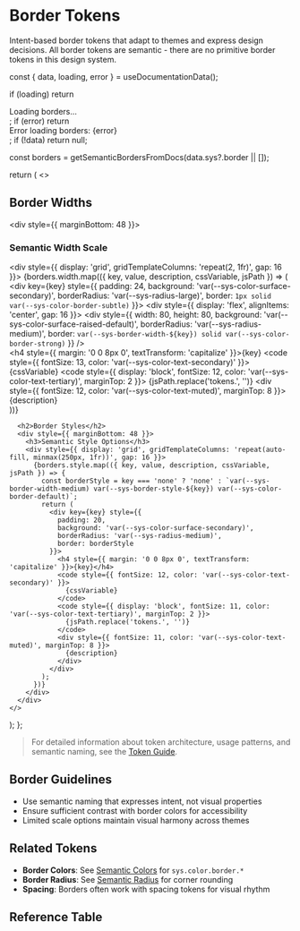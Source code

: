 
<Meta title="Token Reference/Semantic/Borders" />

# Border Tokens

Intent-based border tokens that adapt to themes and express design decisions. All border tokens are semantic - there are no primitive border tokens in this design system.

  const { data, loading, error } = useDocumentationData();
  
  if (loading) return <div>Loading borders...</div>;
  if (error) return <div>Error loading borders: {error}</div>;
  if (!data) return null;
  
  const borders = getSemanticBordersFromDocs(data.sys?.border || []);
  
  return (
    <>
      <h2>Border Widths</h2>
      <div style={{ marginBottom: 48 }}>
        <h3>Semantic Width Scale</h3>
        <div style={{ display: 'grid', gridTemplateColumns: 'repeat(2, 1fr)', gap: 16 }}>
          {borders.width.map(({ key, value, description, cssVariable, jsPath }) => (
            <div key={key} style={{ 
              padding: 24, 
              background: 'var(--sys-color-surface-secondary)', 
              borderRadius: 'var(--sys-radius-large)',
              border: `1px solid var(--sys-color-border-subtle)`
            }}>
              <div style={{ display: 'flex', alignItems: 'center', gap: 16 }}>
                <div style={{ 
                  width: 80, 
                  height: 80, 
                  background: 'var(--sys-color-surface-raised-default)', 
                  borderRadius: 'var(--sys-radius-medium)',
                  border: `var(--sys-border-width-${key}) solid var(--sys-color-border-strong)`
                }} />
                <div>
                  <h4 style={{ margin: '0 0 8px 0', textTransform: 'capitalize' }}>{key}</h4>
                  <code style={{ fontSize: 13, color: 'var(--sys-color-text-secondary)' }}>
                    {cssVariable}
                  </code>
                  <code style={{ display: 'block', fontSize: 12, color: 'var(--sys-color-text-tertiary)', marginTop: 2 }}>
                    {jsPath.replace('tokens.', '')}
                  </code>
                  <div style={{ fontSize: 12, color: 'var(--sys-color-text-muted)', marginTop: 8 }}>
                    {description}
                  </div>
                </div>
              </div>
            </div>
          ))}
        </div>
      </div>
      
      <h2>Border Styles</h2>
      <div style={{ marginBottom: 48 }}>
        <h3>Semantic Style Options</h3>
        <div style={{ display: 'grid', gridTemplateColumns: 'repeat(auto-fill, minmax(250px, 1fr))', gap: 16 }}>
          {borders.style.map(({ key, value, description, cssVariable, jsPath }) => {
            const borderStyle = key === 'none' ? 'none' : `var(--sys-border-width-medium) var(--sys-border-style-${key}) var(--sys-color-border-default)`;
            return (
              <div key={key} style={{ 
                padding: 20, 
                background: 'var(--sys-color-surface-secondary)', 
                borderRadius: 'var(--sys-radius-medium)',
                border: borderStyle
              }}>
                <h4 style={{ margin: '0 0 8px 0', textTransform: 'capitalize' }}>{key}</h4>
                <code style={{ fontSize: 12, color: 'var(--sys-color-text-secondary)' }}>
                  {cssVariable}
                </code>
                <code style={{ display: 'block', fontSize: 11, color: 'var(--sys-color-text-tertiary)', marginTop: 2 }}>
                  {jsPath.replace('tokens.', '')}
                </code>
                <div style={{ fontSize: 11, color: 'var(--sys-color-text-muted)', marginTop: 8 }}>
                  {description}
                </div>
              </div>
            );
          })}
        </div>
      </div>
    </>
  );
};

<BorderVisualization />


> For detailed information about token architecture, usage patterns, and semantic naming, see the [Token Guide](/?path=/docs/getting-started-token-guide--docs).

## Border Guidelines

- Use semantic naming that expresses intent, not visual properties
- Ensure sufficient contrast with border colors for accessibility
- Limited scale options maintain visual harmony across themes

## Related Tokens

- **Border Colors**: See [Semantic Colors](/?path=/docs/token-reference-semantic-colors--docs) for `sys.color.border.*`
- **Border Radius**: See [Semantic Radius](/?path=/docs/token-reference-semantic-radius--docs) for corner rounding
- **Spacing**: Borders often work with spacing tokens for visual rhythm

## Reference Table

<TokenReferenceTable tier="sys" category="border" />